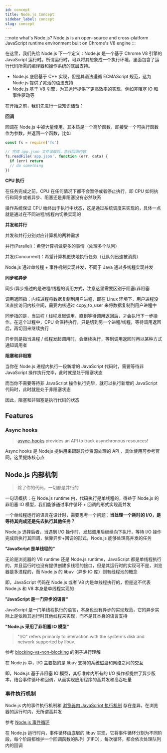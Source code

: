 ```yaml
---
id: concept
title: Node.js Concept
sidebar_label: concept
slug: concept
---
```


:::note what's Node.js?
Node.js is an open-source and cross-platform JavaScript runtime environment built on Chrome's V8 engine
:::

在这里，我们先给 Node.js 下一个定义：Node.js 是一个基于 Chrome V8 引擎的 JavaScript 运行时。所谓运行时，可以将其想象成一个执行环境，里面包含了运行代码所需的编译器和操作系统的底层支持。

- Node.js 底层基于 C++ 实现，但是其语法遵循 ECMAScript 规范，这为 Node.js 提供了灵活的语法支持
- Node.js 基于 V8 引擎，为其运行提供了更高效率的实现，例如非阻塞 IO 和事件驱动等

在开始之前，我们先进行一些知识储备：

**回调**

回调在 Node.js 中被大量使用，其本质是一个高阶函数，即接受一个可执行函数作为参数，并返回一个函数，比如

```javascript
const fs = require('fs')

// 完成 app.json 文件读取后，执行回调内容
fs.readFile('app.json', function (err, data) {
  if (err) return
  // do something
})
```

**CPU 执行**

在任务完成之前，CPU 在任何情况下都不会暂停或者停止执行，即 CPU 如何执行和同步或者异步、阻塞还是非阻塞没有必然联系

操作系统保证 CPU 始终出于执行中状态，这是通过系统调度来实现的，具体一点就是通过在不同进程/线程内切换实现的

**并发和并行**

并发和并行分别对应计算机的两种需求

并行(Parallel)：希望计算机做更多的事情（处理多个队列）

并发(Concurrent)：希望计算机更快地执行任务（让队列迅速被消费）

Node.js 通过单线程 + 事件机制实现并发，不同于 Java 通过多线程实现并发

**同步和异步**

同步/异步描述的是进程/线程的调用方式，注意这里需要区别于阻塞/非阻塞

调用返回指：内核进程将数据复制到用户进程，即在 Linux 环境下，用户进程没法直接访问内核空间，需要内核通过 copy_to_user 来将数据复制到用户进程中

同步指的是，当进程 / 线程发起调用，直到等待调用返回后，才会执行下一步操作。在这个过程中，CPU 会保持执行，只是切到另一个进程/线程，等待调用返回后，再切回来继续执行

异步则是指当进程 / 线程发起调用时，会继续执行，等到调用返回时再以某种方式通知调用者

**阻塞和非阻塞**

当你在 Node.js 进程内执行一段新增的 JavaScript 代码时，需要等待非 JavaScript 操作执行完毕，此时就是处于阻塞状态

而当你不需要等待非 JavaScript 操作执行完毕，就可以执行新增的 JavaScript 代码时，此时就是处于非阻塞状态

因此，阻塞和非阻塞是执行代码的状态

## Features

### Async hooks

> [async-hooks](https://nodejs.org/api/async_hooks.html#async_hooks_async_hooks) provides an API to track asynchronous resources!

Async hooks 是 Nodejs 提供用来跟踪异步资源处理的 API ，具体使用可参考官网，这里提炼核心点

## Node.js 内部机制

> 除了你的代码，一切都是并行的

一句话概括：在 Node.js runtime 内，代码执行是单线程的，得益于 Node.js 的非阻塞 IO 模型，我们能够通过事件循环 + 回调的形式实现高并发

一个单线程运行的语言在设计时，需要思考一个问题：**当处理一个耗时的 I/O，是等待其完成还是先去执行其他任务？**

Node.js 选择后者，当遇到 I/O 操作时，发起调用后继续向下执行，等待 I/O 操作完成后执行其回调，依靠异步+回调的形式，Node.js 能够处理高并发的任务

**"JavaScript 是单线程的"**

无论是浏览器的 V8 runtime 还是 Node.js runtime，JavaScript 都是单线程执行的，并且运行时也没有提供创建多线程的接口，但是其运行时的实现可不是，浏览器是多进程的，而 Node.js 的 libuv（异步 IO 库）则有线程池的概念

即，JavaScript 代码在 Node.js 或者 V8 内是单线程执行的，但是这不代表 Node.js 和 V8 本身是单线程实现的

**"JavaScript 是一门异步的语言"**

JavaScript 是一门单线程执行的语言，本身也没有异步的实现规范，它的异步实际上是依赖其运行时其他线程来实现，而不是其本身的语言支持

**"Node.js 采用了非阻塞 IO 模型"**

> "I/O" refers primarily to interaction with the system's disk and network supported by libuv.

参考 [blocking-vs-non-blocking](https://nodejs.org/en/docs/guides/blocking-vs-non-blocking/) 的例子进行理解

在 Node.js 中，I/O 主要指的是 libuv 支持的系统磁盘和网络之间的交互

即，Node.js 基于非阻塞 IO 模型，其标准库内所有的 I/O 操作都提供了异步版本，结合事件循环和回调，从而实现应用程序的高并发和高吞吐量

### 事件执行机制

Node.js 内的事件执行机制和 [浏览器内 JavaScript 执行机制](https://7k7k.life/core_concept/js/common.html#%E6%89%A7%E8%A1%8C%E6%9C%BA%E5%88%B6) 存在差异，在浏览器的运行时内，无所谓高并发

参考 [Node.js 事件循环](https://nodejs.org/zh-cn/docs/guides/event-loop-timers-and-nexttick/)

在 Node.js 运行时内，事件循环由底层的 libuv 实现，它将事件循环分割为不同阶段，每个阶段都维护一个回调函数的队列（FIFO），每次循环，都会依次处理队列内的回调
